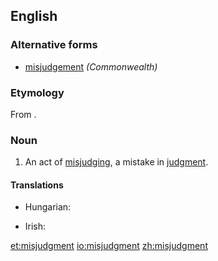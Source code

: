 ==English==

===Alternative forms===
* [[misjudgement]] ''(Commonwealth)''

===Etymology===
From {{prefix|mis|judgment|lang=en}}.

===Noun===
{{en-noun}}

# An act of [[misjudge|misjudging]], a mistake in [[judgment]].

====Translations====
{{trans-top}}
* Hungarian: {{t|hu|balítélet}}
{{trans-mid}}
* Irish: {{t|ga|míbhreithiúnas|m}}
{{trans-bottom}}

[[et:misjudgment]]
[[io:misjudgment]]
[[zh:misjudgment]]